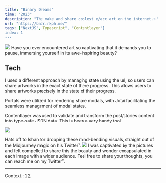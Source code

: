 ```yaml
---
title: "Binary Dreams"
time: "2023"
description: "The make and share coolest e/acc art on the internet.✨"
url: "https://bndr.rkph.me/"
tags: ["NextJS", Typescript", "Contentlayer"]
index: 1
---
```

<Image width={600} height={400} src="/projects/binary-dreams/image.png" caption="The landing page shows a series of slides that swipe left and right."/>
Have you ever encountered art so captivating that it demands you to pause, immersing yourself in its awe-inspiring beauty?

## Tech
I used a different approach by managing state using the url, so users can share artworks in the exact state of there progress.
This allows users to share artworks precisely in the state of their progress.

Portals were utilized for rendering share modals, with Jotai facilitating the seamless management of modal states.

Contentlayer was used to validate and transform the post/stories content into type-safe JSON data. This is been a very handy tool. 

<Image width={600} height={400} src="/projects/binary-dreams/editor.gif" caption="The editor"/>

Hats off to Ishan for dropping these mind-bending visuals, straight out of the Midjourney magic on his Twitter¹.
<Image width={600} height={400} src="/projects/binary-dreams/og.jpg" caption="The dynamic og image"/>
I was captivated by the pictures and felt compelled to share this the beauty and wonder encapsulated in each image with a wider audience. Feel free to share your thoughts, you can reach me on my Twitter².

---

Context.: [1](https://twitter.com/radshaan) [2](https://twitter.com/kungfukon)
